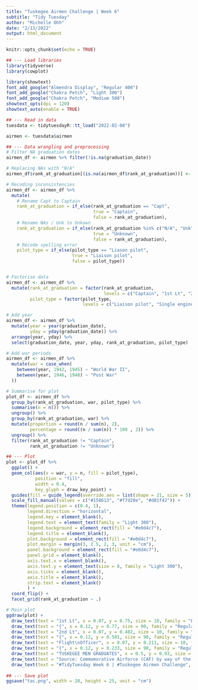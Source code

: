 ```yaml
---
title: "Tuskegee Airmen Challenge | Week 6"
subtitle: "Tidy Tuesday"
author: "Michelle Ohh"
date: "2/13/2022"
output: html_document
---
```


```r
knitr::opts_chunk$set(echo = TRUE)
```

```r
## --- Load libraries
library(tidyverse)
library(cowplot)

library(showtext)
font_add_google("Almendra Display", "Regular 400")
font_add_google("Chakra Petch", "Light 300")
font_add_google("Chakra Petch", "Medium 500")
showtext_opts(dpi = 120)
showtext_auto(enable = TRUE)
```

```r
## --- Read in data
tuesdata <- tidytuesdayR::tt_load("2022-02-08")

airmen <- tuesdata$airmen
```

```r
## --- Data wrangling and preprocessing
# Filter NA graduation dates
airmen_df <- airmen %>% filter(!is.na(graduation_date))

# Replacing NAs with "N/A"
airmen_df$rank_at_graduation[(is.na(airmen_df$rank_at_graduation))] <- "N/A"

# Recoding inconsistencies
airmen_df <- airmen_df %>% 
  mutate(
    # Rename Capt to Captain
    rank_at_graduation = if_else(rank_at_graduation == "Capt",
                                 true = "Captain",
                                 false = rank_at_graduation),
    # Rename NAs / Unk to Unkown
    rank_at_graduation = if_else(rank_at_graduation %in% c("N/A", "Unk"),
                                 true = "Unknown",
                                 false = rank_at_graduation),
    # Recode spelling error
    pilot_type = if_else(pilot_type == "Liason pilot",
                         true = "Liaison pilot",
                         false = pilot_type))


# Factorise data
airmen_df <- airmen_df %>% 
  mutate(rank_at_graduation = factor(rank_at_graduation,
                                     levels = c("Captain", "1st Lt", "2nd Lt", "Flight Officer", "Unknown")),
         pilot_type = factor(pilot_type,
                             levels = c("Liaison pilot", "Single engine", "Twin engine")))

# Add year
airmen_df <- airmen_df %>% 
  mutate(year = year(graduation_date),
         yday = yday(graduation_date)) %>% 
  arrange(year, yday) %>% 
  select(graduation_date, year, yday, rank_at_graduation, pilot_type)

# Add war periods
airmen_df <- airmen_df %>% 
  mutate(war = case_when(
    between(year, 1942, 1945) ~ "World War II",
    between(year, 1946, 1948) ~ "Post War"
  ))

# Summarise for plot
plot_df <- airmen_df %>% 
  group_by(rank_at_graduation, war, pilot_type) %>% 
  summarise(n = n()) %>% 
  ungroup() %>% 
  group_by(rank_at_graduation, war) %>% 
  mutate(proportion = round(n / sum(n), 2),
         percentage = round((n / sum(n)) * 100 , 2)) %>% 
  ungroup() %>% 
  filter(rank_at_graduation != "Captain",
         rank_at_graduation != "Unknown")
```

```r
## --- Plot
plot <- plot_df %>%
  ggplot() +
  geom_col(aes(x = war, y = n, fill = pilot_type),
           position = "fill",
           width = 0.4,
           key_glyph = draw_key_point) + 
  guides(fill = guide_legend(override.aes = list(shape = 21, size = 5))) +
  scale_fill_manual(values = c("#158613", "#f7d20e", "#d81f42")) +
  theme(legend.position = c(0.4, 1),
        legend.direction = "horizontal",
        legend.key = element_blank(),
        legend.text = element_text(family = "Light 300"),
        legend.background = element_rect(fill = "#e0d4c7"),
        legend.title = element_blank(),
        plot.background = element_rect(fill = "#e0d4c7"),
        plot.margin = margin(3, 2.5, 2, 3, unit = "cm"),
        panel.background = element_rect(fill = "#e0d4c7"),
        panel.grid = element_blank(),
        axis.text.x = element_blank(),
        axis.text.y = element_text(size = 8, family = "Light 300"),
        axis.ticks = element_blank(),
        axis.title = element_blank(),
        strip.text = element_blank()
        ) +
  coord_flip() +
  facet_grid(rank_at_graduation ~ .)

# Main plot
ggdraw(plot) +
  draw_text(text = "1st Lt", x = 0.07, y = 0.75, size = 10, family = "Light 300") +
  draw_text(text = "{", x = 0.12, y = 0.77, size = 90, family = "Regular 400") +
  draw_text(text = "2nd Lt", x = 0.07, y = 0.482, size = 10, family = "Light 300") +
  draw_text(text = "{", x = 0.12, y = 0.501, size = 90, family = "Regular 400") +
  draw_text(text = "Flight\nOfficer", x = 0.07, y = 0.211, size = 10, family = "Light 300") +
  draw_text(text = "{", x = 0.12, y = 0.233, size = 90, family = "Regular 400") +
  draw_text(text = "TUSKEGEE MEN GRADUATES", x = 0.5, y = 0.93, size = 15, family = "Medium 500", fontface = "bold") + # title
  draw_text(text = "Source: Commemorative Airforce (CAF) by way of the VA-TUG", x = 0.792, y = 0.025, size = 8, family = "Light 300") + # caption
  draw_text(text = "#TidyTuesday Week 6 | #Tuskegee Airmen Challenge", x = 0.816, y = 0.01, size = 8, family = "Light 300") 
  
## --- Save plot
ggsave("tac.png", width = 20, height = 25, unit = "cm")
```

